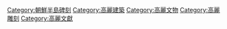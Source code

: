 [[Category:朝鮮半島碑刻|Category:朝鮮半島碑刻]]
[[Category:高麗建築|Category:高麗建築]]
[[Category:高麗文物|Category:高麗文物]]
[[Category:高麗雕刻|Category:高麗雕刻]]
[[Category:高麗文獻|Category:高麗文獻]]